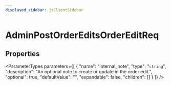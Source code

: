 ```yaml
---
displayed_sidebar: jsClientSidebar
---
```



# AdminPostOrderEditsOrderEditReq

## Properties

<ParameterTypes parameters={[
  {
    "name": "internal_note",
    "type": "`string`",
    "description": "An optional note to create or update in the order edit.",
    "optional": true,
    "defaultValue": "",
    "expandable": false,
    "children": []
  }
]} />
